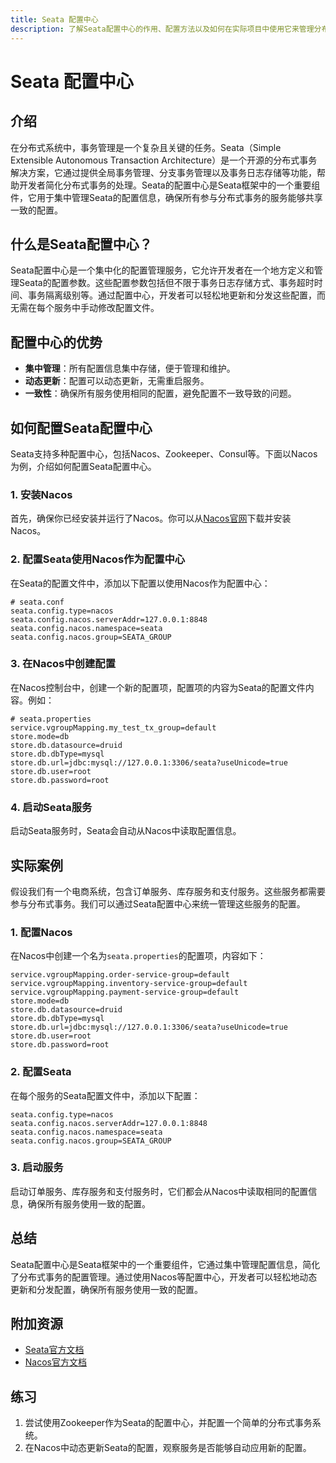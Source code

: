 ```yaml
---
title: Seata 配置中心
description: 了解Seata配置中心的作用、配置方法以及如何在实际项目中使用它来管理分布式事务的配置。
---
```


# Seata 配置中心

## 介绍

在分布式系统中，事务管理是一个复杂且关键的任务。Seata（Simple Extensible Autonomous Transaction Architecture）是一个开源的分布式事务解决方案，它通过提供全局事务管理、分支事务管理以及事务日志存储等功能，帮助开发者简化分布式事务的处理。Seata的配置中心是Seata框架中的一个重要组件，它用于集中管理Seata的配置信息，确保所有参与分布式事务的服务能够共享一致的配置。

## 什么是Seata配置中心？

Seata配置中心是一个集中化的配置管理服务，它允许开发者在一个地方定义和管理Seata的配置参数。这些配置参数包括但不限于事务日志存储方式、事务超时时间、事务隔离级别等。通过配置中心，开发者可以轻松地更新和分发这些配置，而无需在每个服务中手动修改配置文件。

## 配置中心的优势

- **集中管理**：所有配置信息集中存储，便于管理和维护。
- **动态更新**：配置可以动态更新，无需重启服务。
- **一致性**：确保所有服务使用相同的配置，避免配置不一致导致的问题。

## 如何配置Seata配置中心

Seata支持多种配置中心，包括Nacos、Zookeeper、Consul等。下面以Nacos为例，介绍如何配置Seata配置中心。

### 1. 安装Nacos

首先，确保你已经安装并运行了Nacos。你可以从[Nacos官网](https://nacos.io/)下载并安装Nacos。

### 2. 配置Seata使用Nacos作为配置中心

在Seata的配置文件中，添加以下配置以使用Nacos作为配置中心：

```properties
# seata.conf
seata.config.type=nacos
seata.config.nacos.serverAddr=127.0.0.1:8848
seata.config.nacos.namespace=seata
seata.config.nacos.group=SEATA_GROUP
```

### 3. 在Nacos中创建配置

在Nacos控制台中，创建一个新的配置项，配置项的内容为Seata的配置文件内容。例如：

```properties
# seata.properties
service.vgroupMapping.my_test_tx_group=default
store.mode=db
store.db.datasource=druid
store.db.dbType=mysql
store.db.url=jdbc:mysql://127.0.0.1:3306/seata?useUnicode=true
store.db.user=root
store.db.password=root
```

### 4. 启动Seata服务

启动Seata服务时，Seata会自动从Nacos中读取配置信息。

## 实际案例

假设我们有一个电商系统，包含订单服务、库存服务和支付服务。这些服务都需要参与分布式事务。我们可以通过Seata配置中心来统一管理这些服务的配置。

### 1. 配置Nacos

在Nacos中创建一个名为`seata.properties`的配置项，内容如下：

```properties
service.vgroupMapping.order-service-group=default
service.vgroupMapping.inventory-service-group=default
service.vgroupMapping.payment-service-group=default
store.mode=db
store.db.datasource=druid
store.db.dbType=mysql
store.db.url=jdbc:mysql://127.0.0.1:3306/seata?useUnicode=true
store.db.user=root
store.db.password=root
```

### 2. 配置Seata

在每个服务的Seata配置文件中，添加以下配置：

```properties
seata.config.type=nacos
seata.config.nacos.serverAddr=127.0.0.1:8848
seata.config.nacos.namespace=seata
seata.config.nacos.group=SEATA_GROUP
```

### 3. 启动服务

启动订单服务、库存服务和支付服务时，它们都会从Nacos中读取相同的配置信息，确保所有服务使用一致的配置。

## 总结

Seata配置中心是Seata框架中的一个重要组件，它通过集中管理配置信息，简化了分布式事务的配置管理。通过使用Nacos等配置中心，开发者可以轻松地动态更新和分发配置，确保所有服务使用一致的配置。

## 附加资源

- [Seata官方文档](https://seata.io/zh-cn/docs/overview/what-is-seata.html)
- [Nacos官方文档](https://nacos.io/zh-cn/docs/what-is-nacos.html)

## 练习

1. 尝试使用Zookeeper作为Seata的配置中心，并配置一个简单的分布式事务系统。
2. 在Nacos中动态更新Seata的配置，观察服务是否能够自动应用新的配置。
